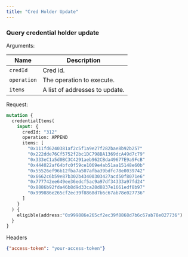 ```yaml
---
title: "Cred Holder Update"
---
```


### Query credential holder update

Arguments:

| Name     | Description       |
|----------|-------------------|
| `credId`     | Cred id.          |
| `operation`  | The operation to execute.     |
| `items`  | A list of addresses to update.     |

Request:
```graphql
mutation {
  credentialItems(
    input: {
      credId: "312"
      operation: APPEND
      items: [
        "0x111fd6240381af2c5f1a9e27f282bae8b92b257"
        "0x222dde76Cf5752f2bc1DC798BA1369dcA49d7c79"
        "0x333eC1a5d0BC3C4291aeb962CBda49677E9a9FcB"
        "0x444022af64bfc0f59ce1069e4ab51aa15148e60b"
        "0x55526ef96b12fba7a507afba39bdfc78e0039742"
        "0x6662c6b59e87b302b43400303427acd50f8071e6"
        "0x777742ee649ee36edcf5ac9a97df34333a97fd24"
        "0x8886b92fda46b8d9d33ca28d8837e1661edf8b97"
        "0x999886e265cf2ec39f8868d7b6c67ab78e027736"
      ]
    }
  ) {
    eligible(address:"0x999886e265cf2ec39f8868d7b6c67ab78e027736")
  }
}
```

Headers

```json
{"access-token": "your-access-token"}
```
